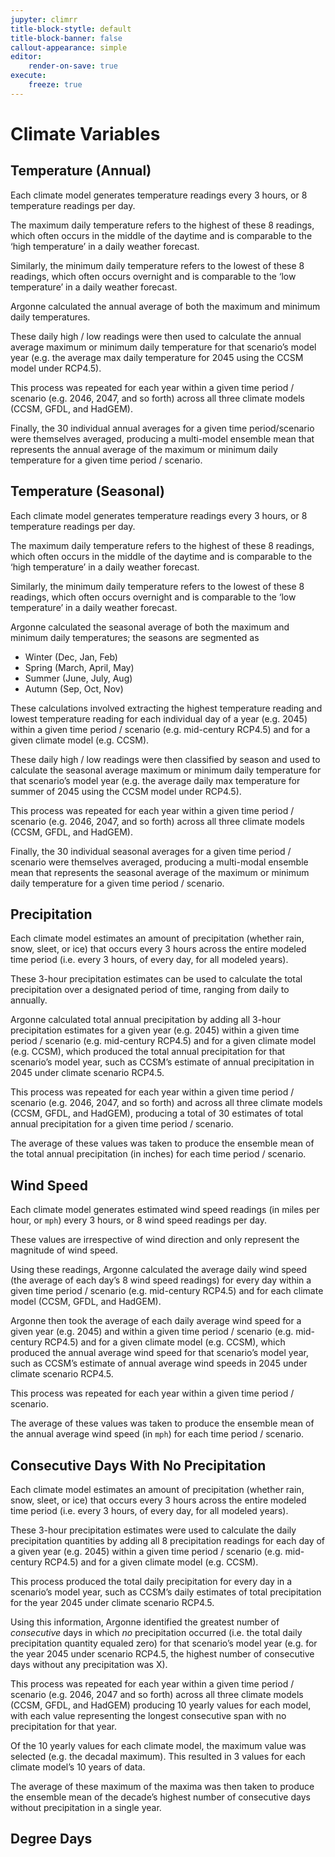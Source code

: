 ```yaml
---
jupyter: climrr
title-block-stytle: default
title-block-banner: false
callout-appearance: simple
editor:
    render-on-save: true
execute:
    freeze: true
---
```


# Climate Variables

## Temperature (Annual)

Each climate model generates temperature readings every 3 hours, or 8
temperature readings per day.

The maximum daily temperature refers to the highest of these 8 readings, which
often occurs in the middle of the daytime and is comparable to the 'high
temperature' in a daily weather forecast.

Similarly, the minimum daily temperature refers to the lowest of these 8
readings, which often occurs overnight and is comparable to the 'low
temperature' in a daily weather forecast.

Argonne calculated the annual average of both the maximum and minimum daily
temperatures. 

These daily high / low readings were then used to calculate the annual average
maximum or minimum daily temperature for that scenario's model year (e.g. the
average max daily temperature for 2045 using the CCSM model under RCP4.5).

This process was repeated for each year within a given time period / scenario
(e.g. 2046, 2047, and so forth) across all three climate models (CCSM, GFDL,
and HadGEM).

Finally, the 30 individual annual averages for a given time period/scenario
were themselves averaged, producing a multi-model ensemble mean that represents
the annual average of the maximum or minimum daily temperature for a given time
period / scenario.

## Temperature (Seasonal)

Each climate model generates temperature readings every 3 hours, or 8
temperature readings per day.

The maximum daily temperature refers to the highest of these 8 readings, which
often occurs in the middle of the daytime and is comparable to the 'high
temperature' in a daily weather forecast.

Similarly, the minimum daily temperature refers to the lowest of these 8
readings, which often occurs overnight and is comparable to the 'low
temperature' in a daily weather forecast.

Argonne calculated the seasonal average of both the maximum and minimum daily
temperatures; the seasons are segmented as 

- Winter (Dec, Jan, Feb)
- Spring (March, April, May)
- Summer (June, July, Aug)
- Autumn (Sep, Oct, Nov)

These calculations involved extracting the highest temperature reading and
lowest temperature reading for each individual day of a year (e.g. 2045) within
a given time period / scenario (e.g. mid-century RCP4.5) and for a given
climate model (e.g. CCSM).

These daily high / low readings were then classified by season and used to
calculate the seasonal average maximum or minimum daily temperature for that
scenario's model year (e.g. the average daily max temperature for summer of
2045 using the CCSM model under RCP4.5).

This process was repeated for each year within a given time period / scenario
(e.g. 2046, 2047, and so forth) across all three climate models (CCSM, GFDL,
and HadGEM).

Finally, the 30 individual seasonal averages for a given time period / scenario
were themselves averaged, producing a multi-modal ensemble mean that represents
the seasonal average of the maximum or minimum daily temperature for a given
time period / scenario.

## Precipitation

Each climate model estimates an amount of precipitation (whether rain, snow,
sleet, or ice) that occurs every 3 hours across the entire modeled time period
(i.e. every 3 hours, of every day, for all modeled years).

These 3-hour precipitation estimates can be used to calculate the total
precipitation over a designated period of time, ranging from daily to annually.

Argonne calculated total annual precipitation by adding all 3-hour
precipitation estimates for a given year (e.g. 2045) within a given time period
/ scenario (e.g. mid-century RCP4.5) and for a given climate model (e.g. CCSM),
which produced the total annual precipitation for that scenario's model year,
such as CCSM's estimate of annual precipitation in 2045 under climate scenario
RCP4.5.

This process was repeated for each year within a given time period / scenario
(e.g. 2046, 2047, and so forth) and across all three climate models (CCSM,
GFDL, and HadGEM), producing a total of 30 estimates of total annual
precipitation for a given time period / scenario.

The average of these values was taken to produce the ensemble mean of the total
annual precipitation (in inches) for each time period / scenario.

## Wind Speed

Each climate model generates estimated wind speed readings (in miles per hour,
or `mph`) every 3 hours, or 8 wind speed readings per day.

These values are irrespective of wind direction and only represent the
magnitude of wind speed.

Using these readings, Argonne calculated the average daily wind speed (the
average of each day's 8 wind speed readings) for every day within a given time
period / scenario (e.g. mid-century RCP4.5) and for each climate model (CCSM,
GFDL, and HadGEM).

Argonne then took the average of each daily average wind speed for a given year
(e.g. 2045) and within a given time period / scenario (e.g. mid-century RCP4.5)
and for a given climate model (e.g. CCSM), which produced the annual average
wind speed for that scenario's model year, such as CCSM's estimate of annual
average wind speeds in 2045 under climate scenario RCP4.5.

This process was repeated for each year within a given time period / scenario.

The average of these values was taken to produce the ensemble mean of the
annual average wind speed (in `mph`) for each time period / scenario.

## Consecutive Days With No Precipitation

Each climate model estimates an amount of precipitation (whether rain, snow,
sleet, or ice) that occurs every 3 hours across the entire modeled time period
(i.e. every 3 hours, of every day, for all modeled years).

These 3-hour precipitation estimates were used to calculate the daily
precipitation quantities by adding all 8 precipitation readings for each day of
a given year (e.g. 2045) within a given time period / scenario (e.g.
mid-century RCP4.5) and for a given climate model (e.g. CCSM).

This process produced the total daily precipitation for every day in a
scenario's model year, such as CCSM's daily estimates of total precipitation
for the year 2045 under climate scenario RCP4.5.

Using this information, Argonne identified the greatest number of _consecutive_
days in which _no_ precipitation occurred (i.e. the total daily precipitation
quantity equaled zero) for that scenario's model year (e.g. for the year 2045
under scenario RCP4.5, the highest number of consecutive days without any
precipitation was X).

This process was repeated for each year within a given time period / scenario
(e.g. 2046, 2047 and so forth) across all three climate models (CCSM, GFDL, and
HadGEM) producing 10 yearly values for each model, with each value representing
the longest consecutive span with no precipitation for that year.

Of the 10 yearly values for each climate model, the maximum value was selected
(e.g. the decadal maximum). This resulted in 3 values for each climate model's
10 years of data.

The average of these maximum of the maxima was then taken to produce the
ensemble mean of the decade's highest number of consecutive days without
precipitation in a single year.


## Degree Days
